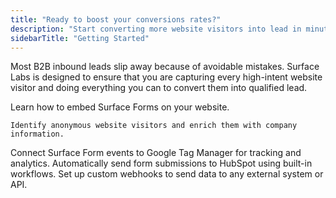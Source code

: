 ```yaml
---
title: "Ready to boost your conversions rates?"
description: "Start converting more website visitors into lead in minutes."
sidebarTitle: "Getting Started"
---
```


Most B2B inbound leads slip away because of avoidable mistakes. Surface Labs is designed to ensure that you are capturing every high-intent website visitor and doing everything you can to convert them into qualified lead.

<Columns cols={2}>
  <Card title="Embed a Surface Form" img="/images/hero.webp" href="/docs/form-embedding/inline">
    Learn how to embed Surface Forms on your website.
  </Card>
  <Card title="Set up website de-anon" img="/images/website-visitor.png" href="/docs/website-visitor-deanonymization/overview">
    
    Identify anonymous website visitors and enrich them with company information.
  </Card>
</Columns>

<Columns cols={3}>
  <Card icon="google" title="Google Tag Manager Events" href="/docs/events/google-tag-manager">
    Connect Surface Form events to Google Tag Manager for tracking and analytics.
  </Card>
  <Card icon="hubspot" title="Send data to HubSpot" href="/guides/send-data-to-hubspot">
    Automatically send form submissions to HubSpot using built-in workflows.
  </Card>
  <Card icon="webhook" title="Send data with Webhooks" href="/docs/workflows/overview">
    Set up custom webhooks to send data to any external system or API.
  </Card>
</Columns>